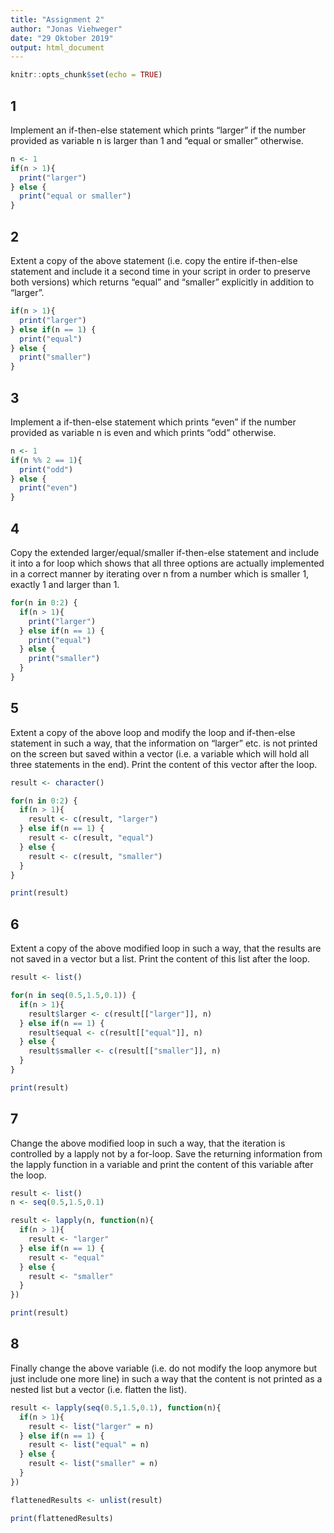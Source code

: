 ```yaml
---
title: "Assignment 2"
author: "Jonas Viehweger"
date: "29 Oktober 2019"
output: html_document
---
```


```r
knitr::opts_chunk$set(echo = TRUE)
```

## 1

Implement an if-then-else statement which prints “larger” if the number provided as variable n is larger than 1 and “equal or smaller” otherwise.

```r
n <- 1
if(n > 1){
  print("larger")
} else {
  print("equal or smaller")
}
```

## 2

Extent a copy of the above statement (i.e. copy the entire if-then-else statement and include it a second time in your script in order to preserve both versions) which returns “equal” and “smaller” explicitly in addition to “larger”.

```r
if(n > 1){
  print("larger")
} else if(n == 1) {
  print("equal")
} else {
  print("smaller")
}
```

## 3

Implement a if-then-else statement which prints “even” if the number provided as variable n is even and which prints “odd” otherwise.

```r
n <- 1
if(n %% 2 == 1){
  print("odd")
} else {
  print("even")
}
```

## 4

Copy the extended larger/equal/smaller if-then-else statement and include it into a for loop which shows that all three options are actually implemented in a correct manner by iterating over n from a number which is smaller 1, exactly 1 and larger than 1.

```r
for(n in 0:2) {
  if(n > 1){
    print("larger")
  } else if(n == 1) {
    print("equal")
  } else {
    print("smaller")
  }
}
```

## 5

Extent a copy of the above loop and modify the loop and if-then-else statement in such a way, that the information on “larger” etc. is not printed on the screen but saved within a vector (i.e. a variable which will hold all three statements in the end). Print the content of this vector after the loop.

```r
result <- character()

for(n in 0:2) {
  if(n > 1){
    result <- c(result, "larger")
  } else if(n == 1) {
    result <- c(result, "equal")
  } else {
    result <- c(result, "smaller")
  }
}

print(result)
```

## 6

Extent a copy of the above modified loop in such a way, that the results are not saved in a vector but a list. Print the content of this list after the loop.

```r
result <- list()

for(n in seq(0.5,1.5,0.1)) {
  if(n > 1){
    result$larger <- c(result[["larger"]], n)
  } else if(n == 1) {
    result$equal <- c(result[["equal"]], n)
  } else {
    result$smaller <- c(result[["smaller"]], n)
  }
}

print(result)
```

## 7

Change the above modified loop in such a way, that the iteration is controlled by a lapply not by a for-loop. Save the returning information from the lapply function in a variable and print the content of this variable after the loop.

```r
result <- list()
n <- seq(0.5,1.5,0.1)

result <- lapply(n, function(n){
  if(n > 1){
    result <- "larger"
  } else if(n == 1) {
    result <- "equal"
  } else {
    result <- "smaller"
  }
})

print(result)
```

## 8

Finally change the above variable (i.e. do not modify the loop anymore but just include one more line) in such a way that the content is not printed as a nested list but a vector (i.e. flatten the list).

```r
result <- lapply(seq(0.5,1.5,0.1), function(n){
  if(n > 1){
    result <- list("larger" = n)
  } else if(n == 1) {
    result <- list("equal" = n)
  } else {
    result <- list("smaller" = n)
  }
})

flattenedResults <- unlist(result)

print(flattenedResults)
```